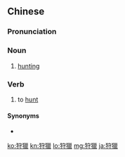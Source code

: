 {{also|狩猎}}
==Chinese==
{{zh-forms|s=狩猎}}

===Pronunciation===
{{zh-pron
|m=shòuliè
|cat=n,v
}}

===Noun===
{{zh-noun}}

# [[hunting]]

===Verb===
{{zh-verb}}

# to [[hunt]]

====Synonyms====
* {{zh-l|打獵}}

[[ko:狩獵]]
[[kn:狩獵]]
[[lo:狩獵]]
[[mg:狩獵]]
[[ja:狩獵]]
